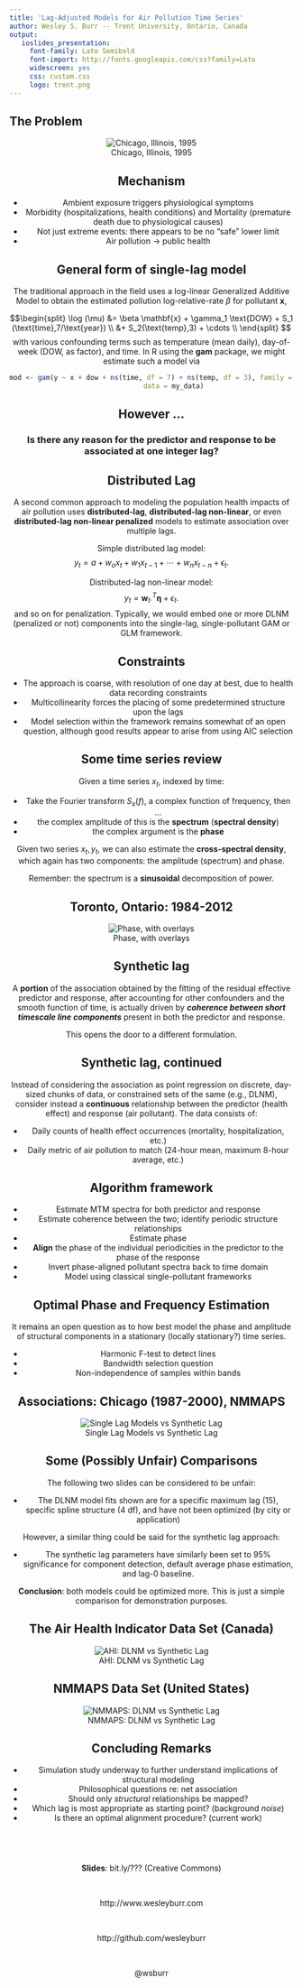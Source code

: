```yaml
---
title: 'Lag-Adjusted Models for Air Pollution Time Series'
author: Wesley S. Burr -- Trent University, Ontario, Canada
output:
   ioslides_presentation:
     font-family: Lato Semibold
     font-import: http://fonts.googleapis.com/css?family=Lato
     widescreen: yes
     css: custom.css
     logo: trent.png
---
```


## The Problem {.fullslide}
<center>
![Chicago, Illinois, 1995](./assets/img/chicago_pm10_spike.png)

## Mechanism

- Ambient exposure triggers physiological symptoms
 - Morbidity (hospitalizations, health conditions) and Mortality (premature death due to physiological causes)
- Not just extreme events: there appears to be no "safe" lower limit
- Air pollution $\longrightarrow$ public health

## General form of single-lag model

The traditional approach in the field uses a log-linear Generalized
Additive Model to obtain the estimated pollution log-relative-rate $\beta$ for
pollutant $\mathbf{x}$, 

$$\begin{split}
\log (\mu) &= \beta \mathbf{x} + \gamma_1 \text{DOW} + S_1 (\text{time},7/\text{year}) \\
&+ S_2(\text{temp},3) + \cdots \\
\end{split}
$$
with various confounding terms such as temperature (mean daily), day-of-week (DOW, as factor), 
and time. In R using the **gam** package, we might estimate such a model via
```r
mod <- gam(y ~ x + dow + ns(time, df = 7) + ns(temp, df = 3), family = poisson, 
           data = my_data)
```

## However ...

<par><center>
### Is there any reason for the predictor and response to be associated at one integer lag?

## Distributed Lag

A second common approach to modeling the population health impacts of air pollution
uses **distributed-lag**, **distributed-lag non-linear**, or even **distributed-lag non-linear penalized** models  to estimate association over multiple lags. 

Simple distributed lag model:
$$
y_t = a + w_o x_t + w_1 x_{t-1} + \cdots + w_n x_{t-n} + \epsilon_t.
$$

Distributed-lag non-linear model:
$$
y_t = \mathbf{w}_{t\cdot}^T \mathbf{\eta} + \epsilon_t.
$$
and so on for penalization. Typically, we would embed one or more DLNM (penalized or not) components into the single-lag, single-pollutant GAM or GLM framework. 

## Constraints

- The approach is coarse, with resolution of one day at best, 
due to health data recording constraints
- Multicollinearity forces the placing of some predetermined structure upon the lags
- Model selection within the framework remains somewhat of an open question, although good results appear to arise from using AIC selection

## Some time series review

Given a time series $x_t$, indexed by time:

  - Take the Fourier transform $S_x(f)$, a complex function of frequency, then ...
  - the complex amplitude of this is the **spectrum** (**spectral density**)
  - the complex argument is the **phase**

Given two series $x_t, y_t$, we can also estimate the **cross-spectral density**,
which again has two components: the amplitude (spectrum) and phase. 

<par><center>
Remember: the spectrum is a **sinusoidal** decomposition of power.

<!--
## Example of sinusoid phase

<center>
![Example of sinusoid phase](./assets/img/sinusoid_demo.png)
-->

## Toronto, Ontario: 1984-2012 {.fullslide}

<center>
![Phase, with overlays](./assets/img/phaseLag.png)

## Synthetic lag

A **portion** of the association obtained by the fitting of the residual effective
predictor and response, after accounting for other confounders and the smooth function
of time, is actually driven by ***coherence between short timescale line components***
present in both the predictor and response.

<par><center>
This opens the door to a different formulation.

## Synthetic lag, continued

Instead of considering the association as point regression on discrete, day-sized chunks of
data, or constrained sets of the same (e.g., DLNM), consider instead a **continuous** relationship between the predictor (health effect) and 
response (air pollutant). The data consists of:

- Daily counts of health effect occurrences (mortality, hospitalization, etc.)
- Daily metric of air pollution to match (24-hour mean, maximum 8-hour average, etc.)

## Algorithm framework

- Estimate MTM spectra for both predictor and response
- Estimate coherence between the two; identify periodic structure relationships
- Estimate phase 
- **Align** the phase of the individual periodicities in the predictor to the phase of the response
- Invert phase-aligned pollutant spectra back to time domain
- Model using classical single-pollutant frameworks

## Optimal Phase and Frequency Estimation

It remains an open question as to how best model the phase and amplitude of structural components in a stationary (locally stationary?) time series.

- Harmonic F-test to detect lines
- Bandwidth selection question
- Non-independence of samples within bands

## Associations: Chicago (1987-2000), NMMAPS {.fullslide}

<center>
![Single Lag Models vs Synthetic Lag](./assets/img/chicago_synth_compare.png)

## Some (Possibly Unfair) Comparisons

The following two slides can be considered to be unfair:

- The DLNM model fits shown are for a specific maximum lag (15), specific spline structure (4 df), and have not been optimized (by city or application)
 
However, a similar thing could be said for the synthetic lag approach:

- The synthetic lag parameters have similarly been set to 95\% significance for component detection, default average phase estimation, and lag-0 baseline.

**Conclusion**: both models could be optimized more. This is just a simple comparison for demonstration purposes.

## The Air Health Indicator Data Set (Canada) {.fullslide}

<center>
![AHI: DLNM vs Synthetic Lag](./assets/img/AHI_dlnm_vs_synth.png)

## NMMAPS Data Set (United States) {.fullslide}

<center>
![NMMAPS: DLNM vs Synthetic Lag](./assets/img/NMMAPS_dlnm_vs_synth.png)

## Concluding Remarks

- Simulation study underway to further understand implications of structural modeling
- Philosophical questions re: net association
- Should only *structural* relationships be mapped?
- Which lag is most appropriate as starting point? (background *noise*)
- Is there an optimal alignment procedure? (current work)

## $\;$

**Slides**: bit.ly/???   (Creative Commons)

\

http://www.wesleyburr.com

\

http://github.com/wesleyburr

\

@wsburr

